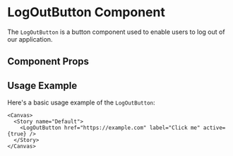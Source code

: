 

<Meta of={LogOutButton} />

# LogOutButton Component

The `LogOutButton` is a button component used to enable users to log out of our application.

## Component Props

<Canvas of={LogOutButton} />

<Controls />

## Usage Example

Here's a basic usage example of the `LogOutButton`:

```tsx
<Canvas>
  <Story name="Default">
    <LogOutButton href="https://example.com" label="Click me" active={true} />
  </Story>
</Canvas>
```
